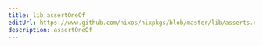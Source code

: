 ```yaml
---
title: lib.assertOneOf
editUrl: https://www.github.com/nixos/nixpkgs/blob/master/lib/asserts.nix#L42C5
description: assertOneOf
---
```




<LinkCard
    title="Contribute Now!"
    description="API Documentation is done in our source code"
    href="https://www.github.com/nixos/nixpkgs/blob/master/lib/asserts.nix#L42C5"
/>

